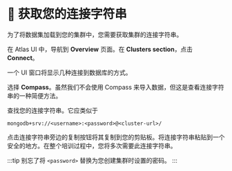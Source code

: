 
# 👐 获取您的连接字符串

为了将数据集加载到您的集群中，您需要获取集群的连接字符串。

在 Atlas UI 中，导航到 **Overview** 页面。在 **Clusters section**，点击 **Connect**。

<Screenshot url="https://cloud.mongodb.com" src="img/screenshots/30-importing-data/2-get-connection-string/1-connect-button.png" alt="连接按钮的截图" />

一个 UI 窗口将显示几种连接到数据库的方式。

<Screenshot url="https://cloud.mongodb.com" src="img/screenshots/30-importing-data/2-get-connection-string/2-connect-modal.png" alt="连接模态窗口的截图" />

选择 **Compass**。虽然我们不会使用 Compass 来导入数据，但这是查看连接字符串的一种简便方法。

<Screenshot url="https://cloud.mongodb.com" src="img/screenshots/30-importing-data/2-get-connection-string/3-connect-compass.png" alt="连接字符串的截图" />

查找您的连接字符串。它应类似于
```
mongodb+srv://<username>:<password>@<cluster-url>/
```
点击连接字符串旁边的复制按钮将其复制到您的剪贴板。将连接字符串粘贴到一个安全的地方。在整个培训过程中，您将多次需要此连接字符串。

:::tip
别忘了将 `<password>` 替换为您创建集群时设置的密码。
:::